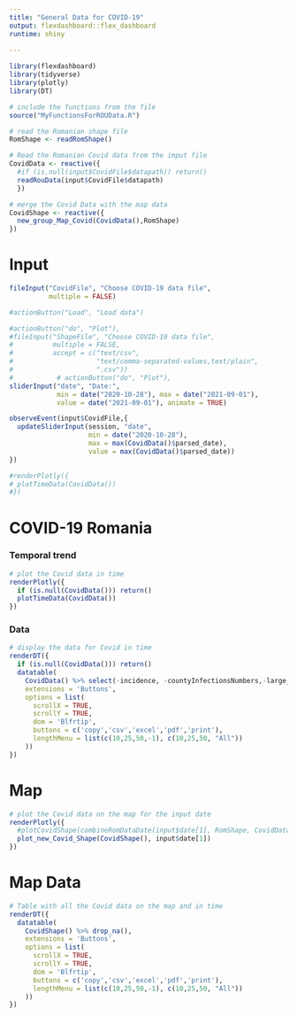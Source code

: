 ```yaml
---
title: "General Data for COVID-19"
output: flexdashboard::flex_dashboard
runtime: shiny
  
---
```


```r
library(flexdashboard)
library(tidyverse)
library(plotly)
library(DT)

# include the functions from the file
source("MyFunctionsForROUData.R")

# read the Romanian shape file
RomShape <- readRomShape()

# Read the Romanian Covid data from the imput file
CovidData <- reactive({
  #if (is.null(input$CovidFile$datapath)) return()
  readRouData(input$CovidFile$datapath)
  })

# merge the Covid Data with the map data
CovidShape <- reactive({
  new_group_Map_Covid(CovidData(),RomShape)
})
```


Input{.sidebar}
=====================

```r
fileInput("CovidFile", "Choose COVID-19 data file",
          multiple = FALSE)

#actionButton("Load", "Load data")

#actionButton("do", "Plot"),
#fileInput("ShapeFile", "Choose COVID-19 data file",
#          multiple = FALSE,
#          accept = c("text/csv",
#                     "text/comma-separated-values,text/plain",
#                     ".csv"))
#           # actionButton("do", "Plot"),
sliderInput("date", "Date:",
            min = date("2020-10-28"), max = date("2021-09-01"),
            value = date("2021-09-01"), animate = TRUE)

observeEvent(input$CovidFile,{
  updateSliderInput(session, "date",
                    min = date("2020-10-28"),
                    max = max(CovidData()$parsed_date),
                    value = max(CovidData()$parsed_date))
})

#renderPlotly({
# plotTimeData(CovidData())
#}) 
```



COVID-19 Romania
======================

### Temporal trend

```r
# plot the Covid data in time
renderPlotly({
  if (is.null(CovidData())) return()
  plotTimeData(CovidData())
}) 
```

### Data

```r
# display the data for Covid in time
renderDT({
  if (is.null(CovidData())) return()
  datatable(
    CovidData() %>% select(-incidence, -countyInfectionsNumbers,-large_cities_incidence,-small_cities_incidence) %>% arrange(parsed_date),
    extensions = 'Buttons', 
    options = list(
      scrollX = TRUE,
      scrollY = TRUE,
      dom = 'Blfrtip',
      buttons = c('copy','csv','excel','pdf','print'),
      lengthMenu = list(c(10,25,50,-1), c(10,25,50, "All"))
    ))
})
```


Map
====================

```r
# plot the Covid data on the map for the input date
renderPlotly({
  #plotCovidShape(combineRomDataDate(input$date[1], RomShape, CovidData()))
  plot_new_Covid_Shape(CovidShape(), input$date[1])
})
```


Map Data
==============================
```r
# Table with all the Covid data on the map and in time
renderDT({
  datatable(
    CovidShape() %>% drop_na(),
    extensions = 'Buttons', 
    options = list(
      scrollX = TRUE,
      scrollY = TRUE,
      dom = 'Blfrtip',
      buttons = c('copy','csv','excel','pdf','print'),
      lengthMenu = list(c(10,25,50,-1), c(10,25,50, "All"))
    ))
})
```
